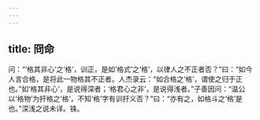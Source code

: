 ```yaml
---
---
---
```

title: 冏命
---







问：“‘格其非心’之‘格’，训正，是如‘格式’之‘格’，以律人之不正者否？”曰：“如今人言合格，是将此一物格其不正者。人杰录云：“如合格之‘格’，谓使之归于正也。”如‘格其非心’，是说得深者；‘格君心之非’，是说得浅者。”子善因问：“温公以‘格物’为扞格之‘格’，不知‘格’字有训扞义否？”曰：“亦有之，如格斗之‘格’是也。”深浅之说未详。铢。